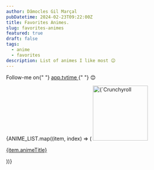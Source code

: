 ```yaml
---
author: Dâmocles Gil Marçal
pubDatetime: 2024-02-23T09:22:00Z
title: Favorites Animes.
slug: favorites-animes
featured: true
draft: false
tags:
  - anime
  - favorites
description: List of animes I like most 😉
---
```



<p>
  Follow-me on{" "}
  <a href="https://app.tvtime.com/user/8266515" target="_blank">
    app.tvtime
  </a>{" "}
  😊
</p>

<div className="grid grid-cols-3 gap-4 items-center text-center">
  {ANIME_LIST.map((item, index) => (
    <a
      key={index}
      href={item.href}
      target="blank"
      className="p-3 pt-2 hover:bg-skin-card no-underline"
      title={item.animeTitle}
    >
      <img
        className="m-auto block"
        width="150"
        src={item.imgSrc}
        alt={`Crunchyroll ${item.animeTitle}`}
      />
      <p className="mt-2 mb-0 text-sm">{item.animeTitle}</p>
    </a>
  ))}
</div>
